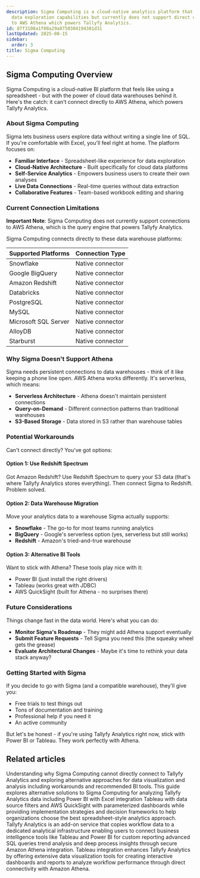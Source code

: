 ```yaml
---
description: Sigma Computing is a cloud-native analytics platform that provides spreadsheet-like
  data exploration capabilities but currently does not support direct connections
  to AWS Athena which powers Tallyfy Analytics.
id: 87f3108a1f08a29a8750304194381d31
lastUpdated: 2025-08-15
sidebar:
  order: 3
title: Sigma Computing
---
```


## Sigma Computing Overview

Sigma Computing is a cloud-native BI platform that feels like using a spreadsheet - but with the power of cloud data warehouses behind it. Here's the catch: it can't connect directly to AWS Athena, which powers Tallyfy Analytics.

### About Sigma Computing

Sigma lets business users explore data without writing a single line of SQL. If you're comfortable with Excel, you'll feel right at home. The platform focuses on:

- **Familiar Interface** - Spreadsheet-like experience for data exploration
- **Cloud-Native Architecture** - Built specifically for cloud data platforms
- **Self-Service Analytics** - Empowers business users to create their own analyses
- **Live Data Connections** - Real-time queries without data extraction
- **Collaborative Features** - Team-based workbook editing and sharing

### Current Connection Limitations

**Important Note**: Sigma Computing does not currently support connections to AWS Athena, which is the query engine that powers Tallyfy Analytics.

Sigma Computing connects directly to these data warehouse platforms:

| Supported Platforms | Connection Type |
|-------------------|-----------------|
| Snowflake | Native connector |
| Google BigQuery | Native connector |
| Amazon Redshift | Native connector |
| Databricks | Native connector |
| PostgreSQL | Native connector |
| MySQL | Native connector |
| Microsoft SQL Server | Native connector |
| AlloyDB | Native connector |
| Starburst | Native connector |

### Why Sigma Doesn't Support Athena

Sigma needs persistent connections to data warehouses - think of it like keeping a phone line open. AWS Athena works differently. It's serverless, which means:

- **Serverless Architecture** - Athena doesn't maintain persistent connections
- **Query-on-Demand** - Different connection patterns than traditional warehouses
- **S3-Based Storage** - Data stored in S3 rather than warehouse tables

### Potential Workarounds

Can't connect directly? You've got options:

#### Option 1: Use Redshift Spectrum
Got Amazon Redshift? Use Redshift Spectrum to query your S3 data (that's where Tallyfy Analytics stores everything). Then connect Sigma to Redshift. Problem solved.

#### Option 2: Data Warehouse Migration
Move your analytics data to a warehouse Sigma actually supports:
- **Snowflake** - The go-to for most teams running analytics
- **BigQuery** - Google's serverless option (yes, serverless but still works)
- **Redshift** - Amazon's tried-and-true warehouse

#### Option 3: Alternative BI Tools
Want to stick with Athena? These tools play nice with it:
- Power BI (just install the right drivers)
- Tableau (works great with JDBC)
- AWS QuickSight (built for Athena - no surprises there)

### Future Considerations

Things change fast in the data world. Here's what you can do:

- **Monitor Sigma's Roadmap** - They might add Athena support eventually
- **Submit Feature Requests** - Tell Sigma you need this (the squeaky wheel gets the grease)
- **Evaluate Architectural Changes** - Maybe it's time to rethink your data stack anyway?

### Getting Started with Sigma

If you decide to go with Sigma (and a compatible warehouse), they'll give you:

- Free trials to test things out
- Tons of documentation and training
- Professional help if you need it
- An active community

But let's be honest - if you're using Tallyfy Analytics right now, stick with Power BI or Tableau. They work perfectly with Athena.


<PageTree />


## Related articles
<CardGrid>
<LinkTitleCard header="<b>Sigma > Connection limitations and alternatives</b>" href="/products/pro/integrations/analytics/sigma/current-connection-limitations/" > Understanding why Sigma Computing cannot directly connect to Tallyfy Analytics and exploring alternative approaches for data visualization and analysis including workarounds and recommended BI tools. </LinkTitleCard>
<LinkTitleCard header="<b>Sigma > Alternatives for spreadsheet-style analytics</b>" href="/products/pro/integrations/analytics/sigma/alternatives-for-tallyfy-analytics/" > This guide explores alternative solutions to Sigma Computing for analyzing Tallyfy Analytics data including Power BI with Excel integration Tableau with data source filters and AWS QuickSight with parameterized dashboards while providing implementation strategies and decision frameworks to help organizations choose the best spreadsheet-style analytics approach. </LinkTitleCard>
<LinkTitleCard header="<b>Integrations > Tallyfy Analytics</b>" href="/products/pro/integrations/analytics/" > Tallyfy Analytics is an add-on service that copies workflow data to a dedicated analytical infrastructure enabling users to connect business intelligence tools like Tableau and Power BI for custom reporting advanced SQL queries trend analysis and deep process insights through secure Amazon Athena integration. </LinkTitleCard>
<LinkTitleCard header="<b>Analytics > Tableau</b>" href="/products/pro/integrations/analytics/tableau/" > Tableau integration enhances Tallyfy Analytics by offering extensive data visualization tools for creating interactive dashboards and reports to analyze workflow performance through direct connectivity with Amazon Athena. </LinkTitleCard>
</CardGrid>
